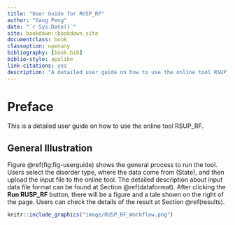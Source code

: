 ```yaml
--- 
title: "User Guide for RUSP_RF"
author: "Gang Peng"
date: "`r Sys.Date()`"
site: bookdown::bookdown_site
documentclass: book
classoption: openany
bibliography: [book.bib]
biblio-style: apalike
link-citations: yes
description: "A detailed user guide on how to use the online tool RSUP_RF"
---
```


# Preface{-}
This is a detailed user guide on how to use the online tool RSUP_RF.

## General Illustration{-}

Figure \@ref(fig:fig-userguide) shows the general process to run the tool. Users select the disorder type, where the data come from (State), and then upload the input file to the online tool. The detailed description about input data file format can be found at Section \@ref(dataformat). After clicking the **Run RUSP_RF** button, there will be a figure and a tale shown on the right of the page. Users can check the details of the result at Section \@ref(results).

```r
knitr::include_graphics("image/RUSP_RF_Workflow.png")
```


